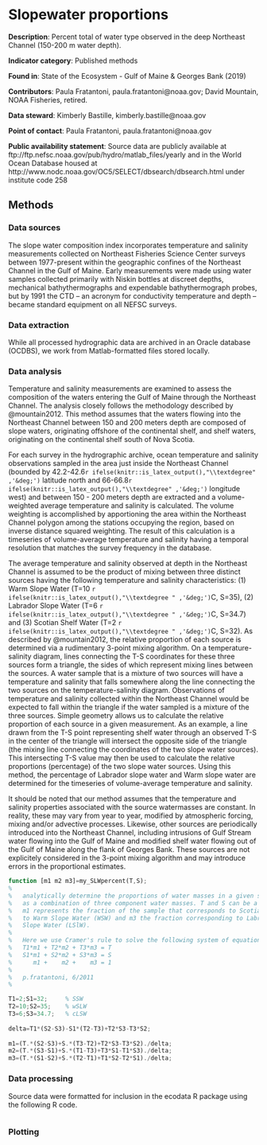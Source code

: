 # Slopewater proportions

**Description**: Percent total of water type observed in the deep Northeast Channel (150-200 m water depth).

**Indicator category**: Published methods

**Found in**: State of the Ecosystem - Gulf of Maine & Georges Bank (2019)

**Contributors**: Paula Fratantoni, paula.fratantoni@noaa.gov; David Mountain, NOAA Fisheries, retired.

**Data steward**: Kimberly Bastille, kimberly.bastille@noaa.gov

**Point of contact**: Paula Fratantoni, paula.fratantoni@noaa.gov

**Public availability statement**: Source data are publicly available at ftp://ftp.nefsc.noaa.gov/pub/hydro/matlab_files/yearly and in the World Ocean Database housed at  http://www.nodc.noaa.gov/OC5/SELECT/dbsearch/dbsearch.html under institute code 258

## Methods

### Data sources

The slope water composition index incorporates temperature and salinity measurements collected on Northeast Fisheries Science Center surveys between 1977-present within the geographic confines of the Northeast Channel in the Gulf of Maine.  Early measurements were made using water samples collected primarily with Niskin bottles at discreet depths, mechanical bathythermographs and expendable bathythermograph probes, but by 1991 the CTD – an acronym for conductivity temperature and depth – became standard equipment on all NEFSC surveys.  

### Data extraction

While all processed hydrographic data are archived in an Oracle database (OCDBS), we work from Matlab-formatted files stored locally. 

### Data analysis

Temperature and salinity measurements are examined to assess the composition of the waters entering the Gulf of Maine through the Northeast Channel.  The analysis closely follows the methodology described by @mountain2012.   This method assumes that the waters flowing into the Northeast Channel between 150 and 200 meters depth are composed of slope waters, originating offshore of the continental shelf, and shelf waters, originating on the continental shelf south of Nova Scotia. 

For each survey in the hydrographic archive, ocean temperature and salinity observations sampled in the area just inside the Northeast Channel (bounded by 42.2-42.6`r ifelse(knitr::is_latex_output(),"\\textdegree" ,'&deg;')` latitude north and 66-66.8`r ifelse(knitr::is_latex_output(),"\\textdegree" ,'&deg;')` longitude west) and between 150 - 200 meters depth are extracted and a volume-weighted average temperature and salinity is calculated.    The volume weighting is accomplished by apportioning the area within the Northeast Channel polygon among the stations occupying the region, based on inverse distance squared weighting.  The result of this calculation is a timeseries of volume-average temperature and salinity having a temporal resolution that matches the survey frequency in the database.  

The average temperature and salinity observed at depth in the Northeast Channel is assumed to be the product of mixing between three distinct sources having the following temperature and salinity characteristics: (1) Warm Slope Water (T=10 `r ifelse(knitr::is_latex_output(),"\\textdegree " ,'&deg;')`C, S=35), (2) Labrador Slope Water (T=6 `r ifelse(knitr::is_latex_output(),"\\textdegree " ,'&deg;')`C, S=34.7) and (3) Scotian Shelf Water (T=2 `r ifelse(knitr::is_latex_output(),"\\textdegree " ,'&deg;')`C, S=32).  As described by @mountain2012, the relative proportion of each source is determined via a rudimentary 3-point mixing algorithm.  On a temperature-salinity diagram, lines connecting the T-S coordinates for these three sources form a triangle, the sides of which represent mixing lines between the sources. A water sample that is a mixture of two sources will have a temperature and salinity that falls somewhere along the line connecting the two sources on the temperature-salinity diagram.  Observations of temperature and salinity collected within the Northeast Channel would be expected to fall within the triangle if the water sampled is a mixture of the three sources. Simple geometry allows us to calculate the relative proportion of each source in a given measurement.  As an example, a line drawn from the T-S point representing shelf water through an observed T-S in the center of the triangle will intersect the opposite side of the triangle (the mixing line connecting the coordinates of the two slope water sources).  This intersecting T-S value may then be used to calculate the relative proportions (percentage) of the two slope water sources.  Using this method, the percentage of Labrador slope water and Warm slope water are determined for the timeseries of volume-average temperature and salinity.

It should be noted that our method assumes that the temperature and salinity properties associated with the source watermasses are constant.  In reality, these may vary from year to year, modified by atmospheric forcing, mixing and/or advective processes.  Likewise, other sources are periodically introduced into the Northeast Channel, including intrusions of Gulf Stream water flowing into the Gulf of Maine and modified shelf water flowing out of the Gulf of Maine along the flank of Georges Bank.  These sources are not explicitely considered in the 3-point mixing algorithm and may introduce errors in the proportional estimates.  

```{octave, eval = F}

function [m1 m2 m3]=my_SLWpercent(T,S);
%
%   analytically determine the proportions of water masses in a given sample,
%   as a combination of three component water masses. T and S can be a vector % of observations.  
%   m1 represents the fraction of the sample that corresponds to Scotian Shelf Water (SSW), m2 the fraction corresponding
%   to Warm Slope Water (WSW) and m3 the fraction corresponding to Labrador
%   Slope Water (LSlW).
%
%   Here we use Cramer's rule to solve the following system of equations:
%   T1*m1 + T2*m2 + T3*m3 = T
%   S1*m1 + S2*m2 + S3*m3 = S
%      m1 +    m2 +    m3 = 1
%
%   p.fratantoni, 6/2011
%

T1=2;S1=32;     % SSW
T2=10;S2=35;    % wSLW
T3=6;S3=34.7;   % cLSW
 
delta=T1*(S2-S3)-S1*(T2-T3)+T2*S3-T3*S2;
 
m1=(T.*(S2-S3)+S.*(T3-T2)+T2*S3-T3*S2)./delta;
m2=(T.*(S3-S1)+S.*(T1-T3)+T3*S1-T1*S3)./delta;
m3=(T.*(S1-S2)+S.*(T2-T1)+T1*S2-T2*S1)./delta;
```

### Data processing

Source data were formatted for inclusion in the ecodata R package using the following R code.

```{r, code = readLines("https://raw.githubusercontent.com/NOAA-EDAB/ecodata/master/data-raw/get_slopewater.R"), eval = F, echo = T}

```

### Plotting

```{r , code = readLines("https://raw.githubusercontent.com/NOAA-EDAB/SOE-NEFMC/master/chunk_scripts/NE-wsw-prop.R"), fig.width=5, fig.asp = 0.45, fig.cap = "Proportion of warm slope water (WSW) and Labrador slope water (LSLW) entering the GOM through the Northeast Channel.", echo = T, fig.align="center", eval=T, echo=T}

```
